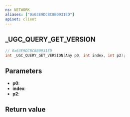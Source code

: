 ```yaml
---
ns: NETWORK
aliases: ["0x63E9DCBC8B0931ED"]
apiset: client
---
```

## _UGC_QUERY_GET_VERSION

```c
// 0x63E9DCBC8B0931ED
int _UGC_QUERY_GET_VERSION(Any p0, int index, int p2);
```


## Parameters
* **p0**:
* **index**:
* **p2**:

## Return value